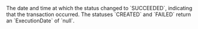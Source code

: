 <ResponseField name="ExecutionDate" type="timestamp" >    
The date and time at which the status changed to `SUCCEEDED`, indicating that the transaction occurred. The statuses `CREATED` and `FAILED` return an `ExecutionDate` of `null`.  
</ResponseField>